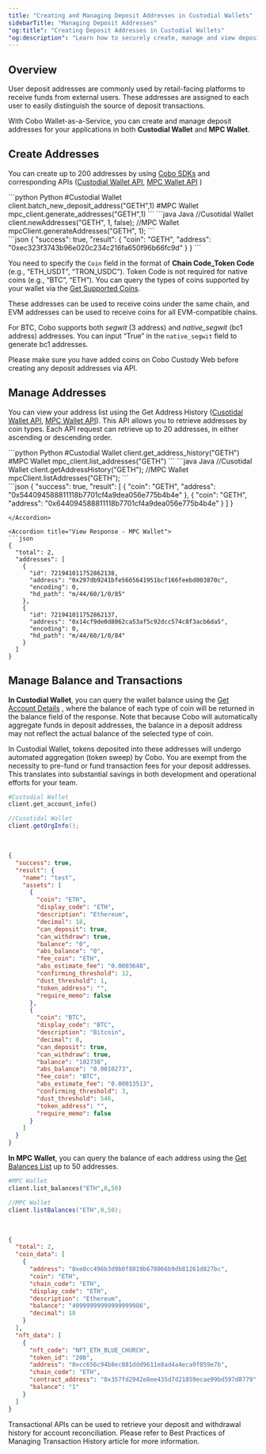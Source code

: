 ```yaml
---
title: "Creating and Managing Deposit Addresses in Custodial Wallets"
sidebarTitle: "Managing Deposit Addresses"
"og:title": "Creating Deposit Addresses in Custodial Wallets"
"og:description": "Learn how to securely create, manage and view deposit addresses in your custodial wallet. Explore our guide to enhance your crypto wallet management. "
---
```


## Overview

User deposit addresses are commonly used by retail-facing platforms to receive funds from external users. These addresses are assigned to each user to easily distinguish the source of deposit transactions.

With Cobo Wallet-as-a-Service, you can create and manage deposit addresses for your applications in both **Custodial Wallet** and **MPC Wallet**.

## Create Addresses

You can create up to 200 addresses by using [Cobo SDKs](https://github.com/CoboGlobal) and corresponding APIs ([Custodial Wallet API](/api-references/custody-wallet/new_addresses), [MPC Wallet API](/api-references/mpc-wallet/mpc_generate_addresses) )

<CodeGroup>
```python Python
#Custodial Wallet
client.batch_new_deposit_address("GETH",1)
#MPC Wallet
mpc_client.generate_addresses("GETH",1)
```
```java Java
//Cusotidal Wallet
client.newAddresses("GETH", 1, false);
//MPC Wallet
mpcClient.generateAddresses("GETH", 1);
```
</CodeGroup><br />
<Accordion title="View Response">
```json
{
  "success": true,
  "result": {
    "coin": "GETH",
    "address": "0xec323f3743b96e020c234c216fa650f96b66fc9d"
  }
}
```
</Accordion>

You need to specify the `Coin` field in the format of **Chain Code_Token Code** (e.g., “ETH_USDT”, “TRON_USDC”). Token Code is not required for native coins (e.g., “BTC”, “ETH”). You can query the types of coins supported by your wallet via the [Get Supported Coins](/api-references/custody-wallet/get_supported_coins).

These addresses can be used to receive coins under the same chain, and EVM addresses can be used to receive coins for all EVM-compatible chains.

For BTC, Cobo supports both _segwit_ (3 address) and _native_segwit_ (bc1 address) addresses. You can input “True”  in the `native_segwit` field to generate bc1 addresses.

Please make sure you have added coins on Cobo Custody Web before creating any deposit addresses via API.

## Manage Addresses

You can view your address list using the Get Address History ([Cusotidal Wallet API](/api-references/custody-wallet/address_history), [MPC Wallet API](/api-references/mpc-wallet/mpc_list_addresses)).
This API allows you to retrieve addresses by coin types. Each API request can retrieve up to 20 addresses, in either ascending or descending order.

<CodeGroup>
```python Python
#Custodial Wallet
client.get_address_history("GETH")
#MPC Wallet
mpc_client.list_addresses("GETH")
```
```java Java
//Cusotidal Wallet
client.getAddressHistory("GETH");
//MPC Wallet
mpcClient.listAddresses("GETH");
```
</CodeGroup><br />
<Accordion title="View Response - Custodial Wallet">
```json
{
  "success": true,
  "result": [
    {
      "coin": "GETH",
      "address": "0x544094588811118b7701cf4a9dea056e775b4b4e"
    },
    {
      "coin": "GETH",
      "address": "0x644094588811118b7701cf4a9dea056e775b4b4e"
    }
  ]
}

```
</Accordion>

<Accordion title="View Response - MPC Wallet">
```json
{
  "total": 2,
  "addresses": [
    {
      "id": 721941011752862138,
      "address": "0x297db9241bfe5665641951bcf166feebd003870c",
      "encoding": 0,
      "hd_path": "m/44/60/1/0/85"
    },
    {
      "id": 721941011752862137,
      "address": "0x14cf9de0d8062ca53af5c92dcc574c8f3acb6da5",
      "encoding": 0,
      "hd_path": "m/44/60/1/0/84"
    }
  ]
}

```
</Accordion>

## Manage Balance and Transactions

**In Custodial Wallet**, you can query the wallet balance using the [Get Account Details](/api-references/custody-wallet/org_info) , where the balance of each type of coin will be returned in the balance field of the response.
Note that because Cobo will automatically aggregate funds in deposit addresses, the balance in a deposit address may not reflect the actual balance of the selected type of coin.

<Tip>In Custodial Wallet, tokens deposited into these addresses will undergo automated aggregation (token sweep) by Cobo. You are exempt from the necessity to pre-fund or fund transaction fees for your deposit addresses. This translates into substantial savings in both development and operational efforts for your team.</Tip>
<CodeGroup>
```python Python
#Custodial Wallet
client.get_account_info()
```
```java Java
//Cusotidal Wallet
client.getOrgInfo();
```
</CodeGroup><br />
<Accordion title="View Response - Custodial Wallet">
```json
{
  "success": true,
  "result": {
    "name": "test",
    "assets": [
      {
        "coin": "ETH",
        "display_code": "ETH",
        "description": "Ethereum",
        "decimal": 18,
        "can_deposit": true,
        "can_withdraw": true,
        "balance": "0",
        "abs_balance": "0",
        "fee_coin": "ETH",
        "abs_estimate_fee": "0.0003648",
        "confirming_threshold": 12,
        "dust_threshold": 1,
        "token_address": "",
        "require_memo": false
      },
      {
        "coin": "BTC",
        "display_code": "BTC",
        "description": "Bitcoin",
        "decimal": 8,
        "can_deposit": true,
        "can_withdraw": true,
        "balance": "102730",
        "abs_balance": "0.0010273",
        "fee_coin": "BTC",
        "abs_estimate_fee": "0.00013513",
        "confirming_threshold": 3,
        "dust_threshold": 546,
        "token_address": "",
        "require_memo": false
      }
    ]
  }
}


```
</Accordion>


**In MPC Wallet**, you can query the balance of each address using the [Get Balances List](/api-references/mpc-wallet/mpc_list_balances) up to 50 addresses.
<CodeGroup>
```python Python
#MPC Wallet
client.list_balances("ETH",0,50)
```
```java Java
//MPC Wallet
client.listBalances("ETH",0,50);
```
</CodeGroup><br />
<Accordion title="View Response - MPC Wallet">
```json
{
  "total": 2,
  "coin_data": [
    {
      "address": "0xe0cc496b3d9b0f8019b678066b9db81261d827bc",
      "coin": "ETH",
      "chain_code": "ETH",
      "display_code": "ETH",
      "description": "Ethereum",
      "balance": "49999999999999999986",
      "decimal": 18
    }
  ],
  "nft_data": [
    {
      "nft_code": "NFT_ETH_BLUE_CHURCH",
      "token_id": "200",
      "address": "0xcc656c94b8ec881ddd9611e8ad4a4eca9f859e7b",
      "chain_code": "ETH",
      "contract_address": "0x357fd2942e8ee435d7d21859ecae99bd597d8779",
      "balance": "1"
    }
  ]
}
```
</Accordion>


Transactional APIs can be used to retrieve your deposit and withdrawal history for account reconciliation.
Please refer to <Tooltip tip="Coming Soon">Best Practices of Managing Transaction History</Tooltip> article for more information.

